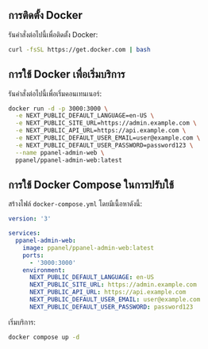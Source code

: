 ## การติดตั้ง Docker

รันคำสั่งต่อไปนี้เพื่อติดตั้ง Docker:

```bash
curl -fsSL https://get.docker.com | bash
```

## การใช้ Docker เพื่อเริ่มบริการ

รันคำสั่งต่อไปนี้เพื่อเริ่มคอนเทนเนอร์:

```bash
docker run -d -p 3000:3000 \
  -e NEXT_PUBLIC_DEFAULT_LANGUAGE=en-US \
  -e NEXT_PUBLIC_SITE_URL=https://admin.example.com \
  -e NEXT_PUBLIC_API_URL=https://api.example.com \
  -e NEXT_PUBLIC_DEFAULT_USER_EMAIL=user@example.com \
  -e NEXT_PUBLIC_DEFAULT_USER_PASSWORD=password123 \
  --name ppanel-admin-web \
  ppanel/ppanel-admin-web:latest
```

## การใช้ Docker Compose ในการปรับใช้

สร้างไฟล์ `docker-compose.yml` โดยมีเนื้อหาดังนี้:

```yaml
version: '3'

services:
  ppanel-admin-web:
    image: ppanel/ppanel-admin-web:latest
    ports:
      - '3000:3000'
    environment:
      NEXT_PUBLIC_DEFAULT_LANGUAGE: en-US
      NEXT_PUBLIC_SITE_URL: https://admin.example.com
      NEXT_PUBLIC_API_URL: https://api.example.com
      NEXT_PUBLIC_DEFAULT_USER_EMAIL: user@example.com
      NEXT_PUBLIC_DEFAULT_USER_PASSWORD: password123
```

เริ่มบริการ:

```bash
docker compose up -d
```


<Giscus />
